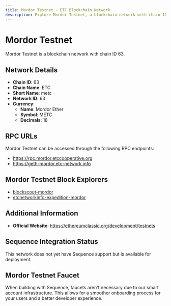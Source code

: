 ```yaml
--- 
title: Mordor Testnet - ETC Blockchain Network
description: Explore Mordor Testnet, a blockchain network with chain ID 63. Learn about its native currency, Mordor Ether, and how to interact with the network.
---
```


# Mordor Testnet

Mordor Testnet is a blockchain network with chain ID 63.

## Network Details

- **Chain ID**: 63
- **Chain Name**: ETC
- **Short Name**: metc
- **Network ID**: 63
- **Currency**: 
  - **Name**: Mordor Ether
  - **Symbol**: METC
  - **Decimals**: 18

## RPC URLs

Mordor Testnet can be accessed through the following RPC endpoints:

- https://rpc.mordor.etccooperative.org
- https://geth-mordor.etc-network.info

## Mordor Testnet Block Explorers

- [blockscout-mordor](https://etc-mordor.blockscout.com)
- [etcnetworkinfo-expedition-mordor](https://explorer-expedition.etc-network.info/?network=Ethereum+Classic+at+etc-network.info+GETH+Mordor)

## Additional Information

- **Official Website**: https://ethereumclassic.org/development/testnets

## Sequence Integration Status

This network does not yet have Sequence support but is available for deployment.

## Mordor Testnet Faucet

When building with Sequence, faucets aren't necessary due to our smart account infrastructure. This allows for a smoother onboarding process for your users and a better developer experience.
